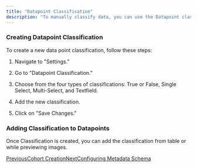 ```yaml
---
title: "Datapoint Classification"
description: "To manually classify data, you can use the Datapoint classification schema in the workspace settings. The classifications can be various types, such as True or False, Selection, Multi-Selection, or Textfield. Once modified, these classifications can be used for searching and filtering. Classification can be done either from the table or while previewing images."
---
```


### Creating Datapoint Classification

To create a new data point classification, follow these steps:

1. Navigate to "Settings."

2. Go to "Datapoint Classification."

3. Choose from the four types of classifications: True or False, Single Select, Multi-Select, and Textfield.

4. Add the new classification.

5. Click on "Save Changes."

### Adding Classification to Datapoints

Once Classification is created, you can add the classification from table or while previewing images.

[PreviousCohort Creation](/projects/get-started-with-workspace/cohort-creation)[NextConfiguring Metadata Schema](/projects/get-started-with-workspace/configuring-metadata-schema)
